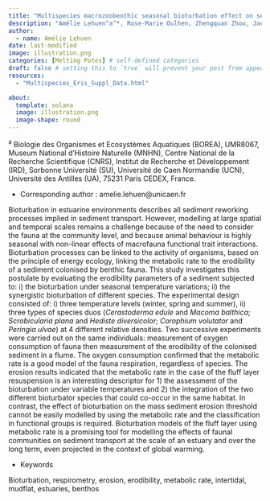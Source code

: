 ```yaml
---
title: "Multispecies macrozoobenthic seasonal bioturbation effect on sediment erodibility"
description: "Amélie Lehuen^a^*, Rose-Marie Oulhen, Zhengquan Zhou, Jaco de Smit, Lennart van Ijzerloo, Francesco Cozzoli, Tjeerd Bouma, Francis Orvain^a^"
author:
  - name: Amélie Lehuen
date: last-modified
image: illustration.png
categories: [Melting Potes] # self-defined categories
draft: false # setting this to `true` will prevent your post from appearing on your listing page until you're ready!
resources:
  - "Multispecies_Eris_Suppl_Data.html"

about:
  template: solana
  image: illustration.png
  image-shape: round
---
```


^a^ Biologie des Organismes et Ecosystèmes Aquatiques (BOREA), UMR8067, Museum National d’Histoire Naturelle (MNHN), Centre National de la Recherche Scientifique (CNRS), Institut de Recherche et Développement (IRD), Sorbonne Université (SU), Université de Caen Normandie (UCN), Université des Antilles (UA), 75231 Paris CEDEX, France.

* Corresponding author : amelie.lehuen@unicaen.fr

<!-- [Supplementary data Complete](Multispecies_Eris_Suppl_Data.html) -->


Bioturbation in estuarine environments describes all sediment reworking processes implied in sediment transport. However, modelling at large spatial and temporal scales remains a challenge because of the need to consider the fauna at the community level, and because animal behaviour is highly seasonal with non-linear effects of macrofauna functional trait interactions. Bioturbation processes can be linked to the activity of organisms, based on the principle of energy ecology, linking the metabolic rate to the erodibility of a sediment colonised by benthic fauna. This study investigates this postulate by evaluating the erodibility parameters of a sediment subjected to: i) the bioturbation under seasonal temperature variations; ii) the synergistic bioturbation of different species. The experimental design consisted of: i) three temperature levels (winter, spring and summer), ii) three types of species duos (*Cerastoderma edule* and *Macoma balthica*; *Scrobicularia plana* and *Hediste diversicolor*; *Corophium volutator* and *Peringia ulvae*) at 4 different relative densities. Two successive experiments were carried out on the same individuals: measurement of oxygen consumption of fauna then measurement of the erodibility of the colonised sediment in a flume. The oxygen consumption confirmed that the metabolic rate is a good model of the fauna respiration, regardless of species. The erosion results indicated that the metabolic rate in the case of the fluff layer resuspension is an interesting descriptor for 1) the assessment of the bioturbation under variable temperatures and 2) the integration of the two different bioturbator species that could co-occur in the same habitat. In contrast, the effect of bioturbation on the mass sediment erosion threshold cannot be easily modelled by using the metabolic rate and the classification in functional groups is required. Bioturbation models of the fluff layer using metabolic rate is a promising tool for modelling the effects of faunal communities on sediment transport at the scale of an estuary and over the long term, even projected in the context of global warming.

* Keywords

Bioturbation, respirometry, erosion, erodibility, metabolic rate, intertidal, mudflat, estuaries, benthos

